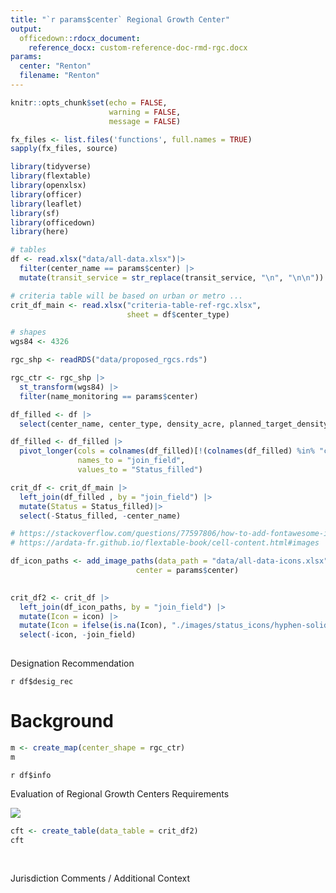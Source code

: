 ```yaml
---
title: "`r params$center` Regional Growth Center"
output: 
  officedown::rdocx_document:
    reference_docx: custom-reference-doc-rmd-rgc.docx
params:
  center: "Renton"
  filename: "Renton"
---
```


```r
knitr::opts_chunk$set(echo = FALSE,
                      warning = FALSE,
                      message = FALSE)

fx_files <- list.files('functions', full.names = TRUE)
sapply(fx_files, source)
```

```r
library(tidyverse)
library(flextable)
library(openxlsx)
library(officer)
library(leaflet)
library(sf)
library(officedown)
library(here)
```

```r

# tables
df <- read.xlsx("data/all-data.xlsx")|> 
  filter(center_name == params$center) |> 
  mutate(transit_service = str_replace(transit_service, "\n", "\n\n"))

# criteria table will be based on urban or metro ...
crit_df_main <- read.xlsx("criteria-table-ref-rgc.xlsx",
                          sheet = df$center_type)

# shapes
wgs84 <- 4326

rgc_shp <- readRDS("data/proposed_rgcs.rds")

rgc_ctr <- rgc_shp |>
  st_transform(wgs84) |> 
  filter(name_monitoring == params$center)

```


```r

df_filled <- df |> 
  select(center_name, center_type, density_acre, planned_target_density, mix_of_uses, size, transit_service, market_targets, subarea_plan) 

df_filled <- df_filled |>
  pivot_longer(cols = colnames(df_filled)[!(colnames(df_filled) %in% "center_name")],
               names_to = "join_field",
               values_to = "Status_filled")

crit_df <- crit_df_main |>
  left_join(df_filled , by = "join_field") |>
  mutate(Status = Status_filled)|> 
  select(-Status_filled, -center_name)

```

```r
# https://stackoverflow.com/questions/77597806/how-to-add-fontawesome-icons-to-a-flextable
# https://ardata-fr.github.io/flextable-book/cell-content.html#images

df_icon_paths <- add_image_paths(data_path = "data/all-data-icons.xlsx", 
                            center = params$center)
  
```

```r
crit_df2 <- crit_df |> 
  left_join(df_icon_paths, by = "join_field") |> 
  mutate(Icon = icon) |> 
  mutate(Icon = ifelse(is.na(Icon), "./images/status_icons/hyphen-solid.png", Icon)) |>
  select(-icon, -join_field)
   
```

::: {custom-style="Designation Recommendation"}
Designation Recommendation
:::

::: {custom-style="Designation Recommendation Text"}
`r df$desig_rec`
:::

# Background


```r

m <- create_map(center_shape = rgc_ctr)
m
```

`r df$info`
\

::: {custom-style="Table Caption"}
Evaluation of Regional Growth Centers Requirements
:::

![](images/status_icons/legend.png)

```r

cft <- create_table(data_table = crit_df2)
cft
```
\

::: {custom-style="Comment Header"}
Jurisdiction Comments / Additional Context
:::


